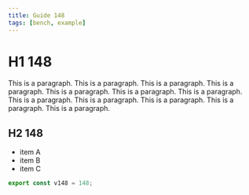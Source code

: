 ```yaml
---
title: Guide 148
tags: [bench, example]
---
```


# H1 148

This is a paragraph. This is a paragraph. This is a paragraph. This is a paragraph. This is a paragraph. This is a paragraph. This is a paragraph. This is a paragraph. This is a paragraph. This is a paragraph. This is a paragraph. This is a paragraph. 

## H2 148

- item A
- item B
- item C

```ts
export const v148 = 148;
```